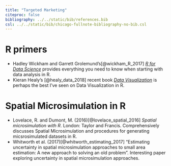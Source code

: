 ```yaml
---
title: "Targeted Marketing"
citeproc: false
bibliography: ../../static/bib/references.bib
csl: ../../static/bib/chicago-fullnote-bibliography-no-bib.csl
---
```


# R primers

- <i class="fas fa-book"></i> Hadley Wickham and Garrett Grolemund's[@wickham_R_2017] [_R for Data Science_](https://r4ds.had.co.nz/) provides everything you need to know when starting with data analysis in R.
- <i class="fas fa-book"></i> Kieran Healy's [@healy_data_2018] recent book [_Data Visualization_](http://socviz.co/.html) is perhaps the best I've seen on Data Visualization in R.


# Spatial Microsimulation in R

-  <i class="fas fa-book"></i>  Lovelace, R. and Dumont, M. (2016)[@lovelace_spatial_2016] _Spatial microsimulation with R_. London: Taylor and Francis. Comprehensively discusses Spatial Microsimulation and procedures for generating micsrosimulated datasets in R.
- <i class="far fa-file-pdf"></i> Whitworth et al. (2017)[@whitworth_estimating_2017] "Estimating uncertainty in spatial microsimulation approaches to small area estimation: A new approach to solving an old problem". Interesting paper exploring uncertainty in spatial microsimulation approaches.
